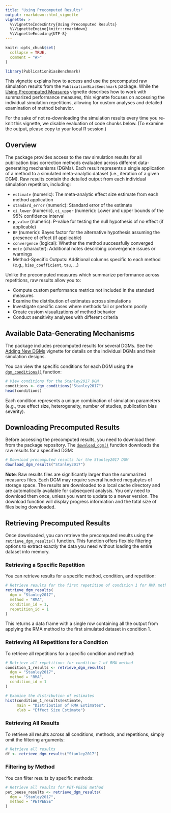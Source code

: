 ```yaml
---
title: "Using Precomputed Results"
output: rmarkdown::html_vignette
vignette: >
  %\VignetteIndexEntry{Using Precomputed Results}
  %\VignetteEngine{knitr::rmarkdown}
  %\VignetteEncoding{UTF-8}
---
```


```r
knitr::opts_chunk$set(
  collapse = TRUE,
  comment = "#>"
)
```

```r
library(PublicationBiasBenchmark)
```

This vignette explains how to access and use the precomputed raw simulation results from the `PublicationBiasBenchmark` package. 
While the [Using Precomputed Measures](Using_Precomputed_Measures.html) vignette describes how to work with summarized performance measures, 
this vignette focuses on accessing the individual simulation repetitions, allowing for custom analyses and detailed examination of method behavior.

For the sake of not re-downloading the simulation results every time you re-knit this vignette, we disable evaluation of code chunks below. 
(To examine the output, please copy to your local R session.)

## Overview

The package provides access to the raw simulation results for all publication bias correction methods evaluated across different data-generating mechanisms (DGMs). 
Each result represents a single application of a method to a simulated meta-analytic dataset (i.e., iteration of a given DGM).
Raw results contain the detailed output from each individual simulation repetition, including:

- `estimate` (numeric): The meta-analytic effect size estimate from each method application
- `standard_error` (numeric): Standard error of the estimate
- `ci_lower` (numeric), `ci_upper` (numeric): Lower and upper bounds of the 95% confidence interval
- `p_value` (numeric): P-value for testing the null hypothesis of no effect  (if applicable)
- `BF` (numeric): Bayes factor for the alternative hypothesis assuming the presence of effect (if applicable)
- `convergence` (logical): Whether the method successfully converged
- `note` (character): Additional notes describing convergence issues or warnings
- Method-Specific Outputs: Additional columns specific to each method (e.g., `bias_coefficient`, `tau`, ...)

Unlike the precomputed measures which summarize performance across repetitions, raw results allow you to:

 - Compute custom performance metrics not included in the standard measures
 - Examine the distribution of estimates across simulations
 - Investigate specific cases where methods fail or perform poorly
 - Create custom visualizations of method behavior
 - Conduct sensitivity analyses with different criteria

## Available Data-Generating Mechanisms

The package includes precomputed results for several DGMs. See the [Adding New DGMs](Adding_New_DGMs.html) vignette for details on the individual DGMs and their simulation designs.

You can view the specific conditions for each DGM using the [`dgm_conditions()`](../reference/dgm_conditions.html) function:

```r
# View conditions for the Stanley2017 DGM
conditions <- dgm_conditions("Stanley2017")
head(conditions)
```

Each condition represents a unique combination of simulation parameters (e.g., true effect size, heterogeneity, number of studies, publication bias severity).

## Downloading Precomputed Results

Before accessing the precomputed results, you need to download them from the package repository. The [`download_dgm()`](../reference/download_dgm.html) function downloads the raw results for a specified DGM:

```r
# Download precomputed results for the Stanley2017 DGM
download_dgm_results("Stanley2017")
```

**Note**: Raw results files are significantly larger than the summarized measures files. Each DGM may require several hundred megabytes of storage space. 
The results are downloaded to a local cache directory and are automatically available for subsequent analysis.
You only need to download them once, unless you want to update to a newer version.
The download function will display progress information and the total size of files being downloaded. 

## Retrieving Precomputed Results

Once downloaded, you can retrieve the precomputed results using the [`retrieve_dgm_results()`](../reference/retrieve_dgm_results.html) function. 
This function offers flexible filtering options to extract exactly the data you need without loading the entire dataset into memory.

### Retrieving a Specific Repetition

You can retrieve results for a specific method, condition, and repetition:

```r
# Retrieve results for the first repetition of condition 1 for RMA method
retrieve_dgm_results(
  dgm = "Stanley2017",
  method = "RMA",
  condition_id = 1,
  repetition_id = 1
)
```

This returns a data frame with a single row containing all the output from applying the RMA method to the first simulated dataset in condition 1.

### Retrieving All Repetitions for a Condition

To retrieve all repetitions for a specific condition and method:

```r
# Retrieve all repetitions for condition 1 of RMA method
condition_1_results <- retrieve_dgm_results(
  dgm = "Stanley2017",
  method = "RMA",
  condition_id = 1
)

# Examine the distribution of estimates
hist(condition_1_results$estimate, 
     main = "Distribution of RMA Estimates",
     xlab = "Effect Size Estimate")
```

### Retrieving All Results

To retrieve all results across all conditions, methods, and repetitions, simply omit the filtering arguments:

```r
# Retrieve all results
df <- retrieve_dgm_results("Stanley2017")
```

### Filtering by Method

You can filter results by specific methods:

```r
# Retrieve all results for PET-PEESE method
pet_peese_results <- retrieve_dgm_results(
  dgm = "Stanley2017",
  method = "PETPEESE"
)
```
